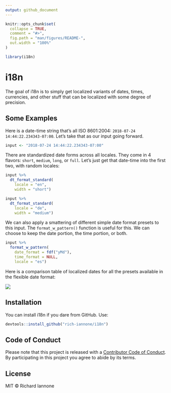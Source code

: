 ```yaml
---
output: github_document
---
```


<!-- README.md is generated from README.Rmd. Please edit that file -->

```r
knitr::opts_chunk$set(
  collapse = TRUE,
  comment = "#>",
  fig.path = "man/figures/README-",
  out.width = "100%"
)
```

```r
library(i18n)
```


# i18n

The goal of i18n is to simply get localized variants of dates, times, currencies, and other stuff that can be localized with some degree of precision.

## Some Examples

Here is a date-time string that's all ISO 8601:2004: `2018-07-24 14:44:22.234343-07:00`. Let's take that as our input going forward.

```r
input <- "2018-07-24 14:44:22.234343-07:00"
```

There are standardized date forms across all locales. They come in 4 flavors: `short`, `medium`, `long`, or `full`. Let's just get that date-time into the first two, with random locales:

```r
input %>%
  dt_format_standard(
    locale = "en",
    width = "short")
```

```r
input %>%
  dt_format_standard(
    locale = "de",
    width = "medium")
```

We can also apply a smattering of different simple date format presets to this input. The `format_w_pattern()` function is useful for this. We can choose to keep the date portion, the time portion, or both.

```r
input %>%
  format_w_pattern(
    date_format = fdf("yMd"),
    time_format = NULL,
    locale = "es")
```

Here is a comparison table of localized dates for all the presets available in the flexible date format:

<img src="man/figures/i18n_tbl.png">

## Installation

You can install i18n if you dare from GitHub. Use:

``` r
devtools::install_github("rich-iannone/i18n")
```

## Code of Conduct

Please note that this project is released with a [Contributor Code of Conduct](CODE_OF_CONDUCT.md). By participating in this project you agree to abide by its terms.

## License

MIT &copy; Richard Iannone
